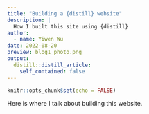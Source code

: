 ```yaml
---
title: "Building a {distill} website"
description: |
  How I built this site using {distill}
author:
  - name: Yiwen Wu
date: 2022-08-20
preview: blog1_photo.png
output:
  distill::distill_article:
    self_contained: false
---
```



```r
knitr::opts_chunk$set(echo = FALSE)
```

Here is where I talk about building this website. 


